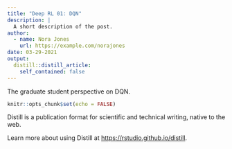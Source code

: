 ```yaml
---
title: "Deep RL 01: DQN"
description: |
  A short description of the post.
author:
  - name: Nora Jones
    url: https://example.com/norajones
date: 03-29-2021
output:
  distill::distill_article:
    self_contained: false
---
```



The graduate student perspective on DQN.

```r
knitr::opts_chunk$set(echo = FALSE)
```

Distill is a publication format for scientific and technical writing, native to the web.

Learn more about using Distill at <https://rstudio.github.io/distill>.


